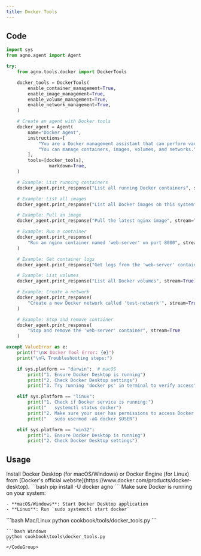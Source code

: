 ```yaml
---
title: Docker Tools
---
```


## Code

```python cookbook/tools/docker_tools.py
import sys
from agno.agent import Agent

try:
    from agno.tools.docker import DockerTools

    docker_tools = DockerTools(
        enable_container_management=True,
        enable_image_management=True,
        enable_volume_management=True,
        enable_network_management=True,
    )

    # Create an agent with Docker tools
    docker_agent = Agent(
        name="Docker Agent",
        instructions=[
            "You are a Docker management assistant that can perform various Docker operations.",
            "You can manage containers, images, volumes, and networks.",
        ],
        tools=[docker_tools],
                markdown=True,
    )

    # Example: List running containers
    docker_agent.print_response("List all running Docker containers", stream=True)

    # Example: List all images
    docker_agent.print_response("List all Docker images on this system", stream=True)

    # Example: Pull an image
    docker_agent.print_response("Pull the latest nginx image", stream=True)

    # Example: Run a container
    docker_agent.print_response(
        "Run an nginx container named 'web-server' on port 8080", stream=True
    )

    # Example: Get container logs
    docker_agent.print_response("Get logs from the 'web-server' container", stream=True)

    # Example: List volumes
    docker_agent.print_response("List all Docker volumes", stream=True)

    # Example: Create a network
    docker_agent.print_response(
        "Create a new Docker network called 'test-network'", stream=True
    )

    # Example: Stop and remove container
    docker_agent.print_response(
        "Stop and remove the 'web-server' container", stream=True
    )

except ValueError as e:
    print(f"\n❌ Docker Tool Error: {e}")
    print("\n🔍 Troubleshooting steps:")

    if sys.platform == "darwin":  # macOS
        print("1. Ensure Docker Desktop is running")
        print("2. Check Docker Desktop settings")
        print("3. Try running 'docker ps' in terminal to verify access")

    elif sys.platform == "linux":
        print("1. Check if Docker service is running:")
        print("   systemctl status docker")
        print("2. Make sure your user has permissions to access Docker:")
        print("   sudo usermod -aG docker $USER")

    elif sys.platform == "win32":
        print("1. Ensure Docker Desktop is running")
        print("2. Check Docker Desktop settings")
```

## Usage

<Steps>
  <Snippet file="create-venv-step.mdx" />

  <Step title="Install Docker">
    Install Docker Desktop (for macOS/Windows) or Docker Engine (for Linux) from [Docker's official website](https://www.docker.com/products/docker-desktop).
  </Step>

  <Step title="Install libraries">
    ```bash
    pip install -U docker agno
    ```
  </Step>

  <Step title="Start Docker">
    Make sure Docker is running on your system:
    
    - **macOS/Windows**: Start Docker Desktop application
    - **Linux**: Run `sudo systemctl start docker`
  </Step>

  <Step title="Run Agent">
    <CodeGroup>
    ```bash Mac/Linux
    python cookbook/tools/docker_tools.py
    ```

    ```bash Windows
    python cookbook\tools\docker_tools.py
    ```
    </CodeGroup>
  </Step>
</Steps>